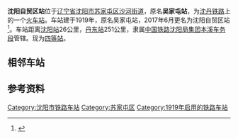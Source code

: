 {{Infobox China railway station
|车站名称 = 沈阳自贸区站
|图片 = No free image-zh.png
|图片介绍 = 
|其他名称 = 吴家屯站
|车站拼音 = Shenyangzimaoqu
|英文名称 = Shenyangzimaoqu Railway Station
|车站代码 = 54887<ref>{{cite book|title=中华人民共和国铁路车站代码（GB/T 10302-2010）|publisher=中国标准出版社|year=2010|isbn=155066140495|ignore-isbn-error=true|pages=38}}</ref>
|电报码 = WJT<ref>{{cite book|author=铁道部电子计算技术中心, 铁道部运输局|title=铁路车站站名代码表：TMIS使用|publisher=中国铁道出版社|location=北京|year=1998|isbn=9787113030995|pages=133}}</ref><ref>{{cite book|author=[[中华人民共和国铁道部|中华人民共和国铁道部]]|title=铁路电报站名略号（2012）|publisher=中国铁道出版社|location=北京|year=2012|unified=15113·3468|pages=135}}</ref>
|拼音码 = SYQ
|车站位置 = [[辽宁省|辽宁省]][[沈阳市|沈阳市]][[苏家屯区|苏家屯区]][[沙河街道_(沈阳市)|沙河街道]]
|坐标 = {{coord|41.623044|N|123.439190|E|display=inline,title}}
|归属 = [[中国铁路沈阳局集团|中国铁路沈阳局集团]][[本溪车务段|本溪车务段]]
|线路 = [[沈丹铁路|沈丹铁路]]
|车站等级 = [[四等站_(中鐵)|四等站]]
|月台数目 = 
|網站 = 
}}

'''沈阳自贸区站'''位于[[辽宁省|辽宁省]][[沈阳市|沈阳市]][[苏家屯区|苏家屯区]][[沙河街道_(沈阳市)|沙河街道]]，原名'''吴家屯站'''，为[[沈丹铁路|沈丹铁路]]上的一个[[火车站|火车站]]。车站建于1919年，原名吴家屯站，2017年6月更名为沈阳自贸区站<ref>{{cite news|title=沈阳：吴家屯火车站更名“自贸区站”|url=http://liaoning.nen.com.cn/system/2017/06/21/019929233.shtml|publisher=辽宁网|date=2017-06-21|accessdate=2017-08-26|archive-date=2017-08-27|archive-url=https://web.archive.org/web/20170827002918/http://liaoning.nen.com.cn/system/2017/06/21/019929233.shtml|dead-url=no}}</ref>。车站距离[[沈阳站|沈阳站]]26公里，[[丹东站|丹东站]]251公里，隶属[[中国铁路沈阳局集团|中国铁路沈阳局集团]][[本溪车务段|本溪车务段]]管辖。现为[[四等站_(中鐵)|四等站]]。

==相邻车站==
{{start rail box|[[中華人民共和國鐵路運輸|中国铁路]]}}
{{s-inop|[[苏家屯站|苏家屯站]]|{{站|沈阳}}方向}}
{{s-line|[[沈丹铁路|沈丹铁路]]<br />{{0}}← 9km 沈阳自贸区站 11km →}}
{{s-inop|[[陈相屯站|陈相屯站]]|{{站|丹东}}方向}}
{{end box}} 

==参考资料==
{{reflist}}

{{China-rail-stub}}
{{沈丹铁路}}

[[Category:沈阳市铁路车站|Category:沈阳市铁路车站]]
[[Category:苏家屯区|Category:苏家屯区]]
[[Category:1919年启用的铁路车站|Category:1919年启用的铁路车站]]